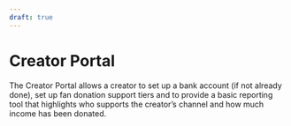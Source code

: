 ```yaml
---
draft: true
---
```


# Creator Portal

The Creator Portal allows a creator to set up a bank account (if not already done), set up fan donation support tiers and to provide a basic reporting tool that highlights who supports the creator’s channel and how much income has been donated.

<CategoryCards/>
